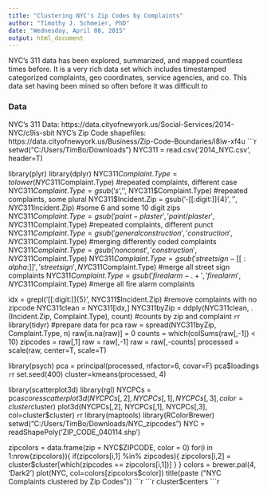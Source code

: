 ```yaml
---
title: "Clustering NYC's Zip Codes by Complaints"
author: "Timothy J. Schmeier, PhD"
date: "Wednesday, April 08, 2015"
output: html_document
---
```


NYC's 311 data has been explored, summarized, and mapped countless times before. It is a very rich data set which includes timestamped categorized complaints, geo coordinates, service agencies, and co. This data set having been mined so often before it was difficult to 

### Data
NYC's 311 Data: https://data.cityofnewyork.us/Social-Services/2014-NYC/c9is-sbit
NYC's Zip Code shapefiles: https://data.cityofnewyork.us/Business/Zip-Code-Boundaries/i8iw-xf4u
```r
setwd("C:/Users/TimBo/Downloads")
NYC311 = read.csv('2014_NYC.csv', header=T)


library(plyr)
library(dplyr)
NYC311$Complaint.Type = tolower(NYC311$Complaint.Type) #repeated complaints, different case
NYC311$Complaint.Type = gsub('s$', '', NYC311$Complaint.Type) #repeated complaints, some plural
NYC311$Incident.Zip = gsub('-[[:digit:]]{4}$', '', NYC311$Incident.Zip) #some 6 and some 10 digit zips
NYC311$Complaint.Type = gsub('paint - plaster', 'paint/plaster', NYC311$Complaint.Type) #repeated complaints, different punct
NYC311$Complaint.Type = gsub('general construction', 'construction', NYC311$Complaint.Type) #merging differently coded complaints
NYC311$Complaint.Type = gsub('nonconst', 'construction', NYC311$Complaint.Type)
NYC311$Complaint.Type = gsub('street sign - [[:alpha:]]', 'street sign', NYC311$Complaint.Type) #merge all street sign complaints
NYC311$Complaint.Type = gsub('fire alarm - .+','fire alarm', NYC311$Complaint.Type) #merge all fire alarm complaints

idx = grepl('[[:digit:]]{5}', NYC311$Incident.Zip) #remove complaints with no zipcode
NYC311clean = NYC311[idx,]
NYC311byZip = ddply(NYC311clean, .(Incident.Zip, Complaint.Type), count) #counts by zip and complaint 
```r

```r
library(tidyr) #prepare data for pca
raw = spread(NYC311byZip, Complaint.Type, n)
raw[is.na(raw)] = 0
counts = which(colSums(raw[,-1]) < 10)
zipcodes = raw[,1]
raw = raw[,-1]
raw = raw[,-counts]
processed = scale(raw, center=T, scale=T)

library(psych)
pca = principal(processed, nfactor=6, covar=F)
pca$loadings
```r


```r
set.seed(400)
cluster=kmeans(processed, 4)

library(scatterplot3d)
library(rgl)
NYCPCs = pca$scores
scatterplot3d(NYCPCs[,2], NYCPCs[,1], NYCPCs[,3], color=cluster$cluster)
plot3d(NYCPCs[,2], NYCPCs[,1], NYCPCs[,3], col=cluster$cluster)
```r

```r
library(maptools)
library(RColorBrewer)
setwd("C:/Users/TimBo/Downloads/NYC_zipcodes")
NYC = readShapePoly('ZIP_CODE_040114.shp')

zipcolors = data.frame(zip = NYC$ZIPCODE, color = 0)
for(i in 1:nrow(zipcolors)){
  if(zipcolors[i,1] %in% zipcodes){
    zipcolors[i,2] = cluster$cluster[which(zipcodes == zipcolors[i,1])]
  }
}
colors = brewer.pal(4, 'Dark2')
plot(NYC, col=colors[zipcolors$color])
title(paste ("NYC Complaints clustered by Zip Codes"))
```r

```r
cluster$centers
```r